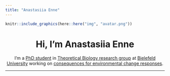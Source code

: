 ```yaml
---
title: "Anastasiia Enne"
---
```


```r
knitr::include_graphics(here::here("img", "avatar.png"))
```

<h1 style="text-align: center;">
Hi, I'm Anastasiia Enne
</h1>
<p style="text-align: center;">
I'm a [PhD student](https://ekvv.uni-bielefeld.de/pers_publ/publ/PersonDetail.jsp?personId=356658316) in [Theoretical Biology research group](https://www.uni-bielefeld.de/fakultaeten/biologie/forschung/arbeitsgruppen/theoretical/index.xml) at [Bielefeld University](https://www.uni-bielefeld.de/) working on [consequences for environmental change responses](https://cmsedit.uni-bielefeld.de/fakultaeten/biologie/forschung/arbeitsgruppen/theoretical/research/individualised-niches-in/index.xml).
</p>

---
